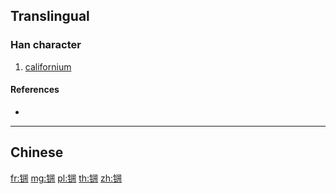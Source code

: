 {{character info/new}}
{{also|鐦|鉲}}
==Translingual==

===Han character===
{{Han char|rn=167|rad=钅|as=07|sn=12|four=|canj=CLST|ids=⿰钅𫔭}}

# [[californium]]

====References====
* {{Han ref|kx=1328.061|hdz=64211.090|uh=950E|ud=38158}}

----

==Chinese==
{{zh-see|鐦}}

[[fr:锎]]
[[mg:锎]]
[[pl:锎]]
[[th:锎]]
[[zh:锎]]